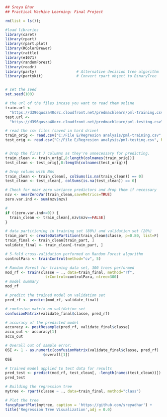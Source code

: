 ```{r echo=TRUE}
## Sreya Dhar
## Practical Machine Learning: Final Project

rm(list = ls());

#load libraries
library(caret)
library(rpart)
library(rpart.plot)
library(RColorBrewer)
library(rattle)
library(e1071)
library(randomForest)
library(readr)
library(party)					# Alternative decision tree algorithm
library(partykit)				# Convert rpart object to BinaryTree


# set the seed
set.seed(100)

# the url of the files incase you want to read them online 
train.url <-
  "https://d396qusza40orc.cloudfront.net/predmachlearn/pml-training.csv"
test.url <- 
  "https://d396qusza40orc.cloudfront.net/predmachlearn/pml-testing.csv"

# read the csv files (saved in hard drive)
train_orig <- read.csv("C:/File E/Regresion analysis/pml-training.csv", header=T)
test_orig <- read.csv("C:/File E/Regresion analysis/pml-testing.csv", header=T)


# Drop the first 7 columns as they're unnecessary for predicting.
train_clean <- train_orig[,8:length(colnames(train_orig))]
test_clean <- test_orig[,8:length(colnames(test_orig))]

# Drop colums with NAs
train_clean <- train_clean[, colSums(is.na(train_clean)) == 0] 
test_clean <- test_clean[, colSums(is.na(test_clean)) == 0] 

# Check for near zero variance predictors and drop them if necessary
nzv <- nearZeroVar(train_clean,saveMetrics=TRUE)
zero.var.ind <- sum(nzv$nzv)

# 
if ((zero.var.ind>=0)) {
  train_clean <- train_clean[,nzv$nzv==FALSE]
}

# data partitioning in training set (80%) and validation set (20%) 
train_part <- createDataPartition(train_clean$classe, p=0.80, list=F)
train_final <- train_clean[train_part, ]
validate_final <- train_clean[-train_part, ]

# 5-fold cross-validation performed on Random Forest algorithm
controlPara <- trainControl(method="cv", 5)

# Random Forest for training data set, 300 trees performed 
mod_rf <- train(classe ~ ., data=train_final, method="rf",
                  trControl=controlPara, ntree=300)
# model summary
mod_rf

```
```{r}
# predict the trained model on validation set
pred_rf <- predict(mod_rf, validate_final)

# confusion matrix on validation set
confusionMatrix(validate_final$classe, pred_rf)

```
```{r}
# accuracy of the predicted model
accuracy <- postResample(pred_rf, validate_final$classe)
accu_out <- accuracy[1]
accu_out
```
```{r}
# Overall out of sample error:
OSE <- 1 - as.numeric(confusionMatrix(validate_final$classe, pred_rf)
                 $overall[1])
OSE
```
```{r}
# trained model applied to test data for results
pred_test <- predict(mod_rf, test_clean[, -length(names(test_clean))])
pred_test
```
```{r}
# Building the regression tree
mytree <- rpart(classe ~ ., data=train_final, method="class")

# Plot the tree 
fancyRpartPlot(mytree, caption = 'https://github.com/sreyadhar') +
title('Regression Tree Visualization',adj = 0.0)
```